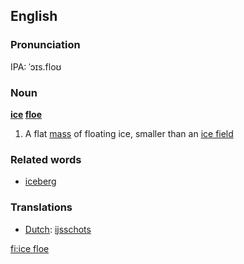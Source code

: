 ==English==
===Pronunciation===
IPA: ˈɔɪs.floʊ

===Noun===
'''[[ice]] [[floe]]'''
#A flat [[mass]] of floating ice, smaller than an [[ice field]]

===Related words===
*[[iceberg]]

=== Translations ===
*[[Dutch]]: [[ijsschots]]

[[fi:ice floe]]